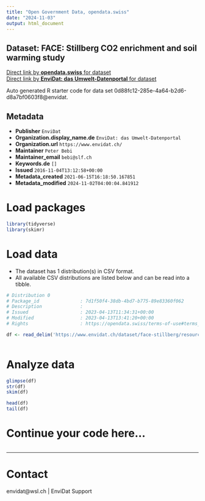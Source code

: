 ```yaml
---
title: "Open Government Data, opendata.swiss"
date: "2024-11-03"
output: html_document
---
```


## Dataset: FACE: Stillberg CO2 enrichment and soil warming study



[Direct link by **opendata.swiss** for dataset](https://opendata.swiss/de/dataset/face-stillberg-co2-enrichment-and-soil-warming-study)<br>
[Direct link by **EnviDat: das Umwelt-Datenportal** for dataset](https://www.envidat.ch/#/metadata/face-stillberg)

Auto generated R starter code for data set 0d88fc12-285e-4a64-b2d6-d8a7bf0603f8@envidat.

## Metadata

- **Publisher** `EnviDat`
- **Organization.display_name.de** `EnviDat: das Umwelt-Datenportal`
- **Organization.url** `https://www.envidat.ch/`
- **Maintainer** `Peter Bebi`
- **Maintainer_email** `bebi@slf.ch`
- **Keywords.de** `[]`
- **Issued** `2016-11-04T13:12:58+00:00`
- **Metadata_created** `2021-06-15T16:18:50.167851`
- **Metadata_modified** `2024-11-02T04:00:04.841912`


# Load packages

```r

library(tidyverse)
library(skimr)

```

# Load data

-   The dataset has 1 distribution(s) in CSV format.
-   All available CSV distributions are listed below and can be read into a tibble.

```r

# Distribution 0
# Package_id               : 7d1f50f4-38db-4bd7-b775-89e83360f062
# Description              : 
# Issued                   : 2023-04-13T11:34:31+00:00
# Modified                 : 2023-04-13T13:41:20+00:00
# Rights                   : https://opendata.swiss/terms-of-use#terms_by

df <- read_delim('https://www.envidat.ch/dataset/face-stillberg/resource/eb14b5cf-974f-402a-9cf6-1cc95bd0a7dd')



```

# Analyze data

```r

glimpse(df)
str(df)
skim(df)

head(df)
tail(df)

```

# Continue your code here...

```r

```

------------------------------------------------------------------------

# Contact

envidat@wsl.ch | EnviDat Support
